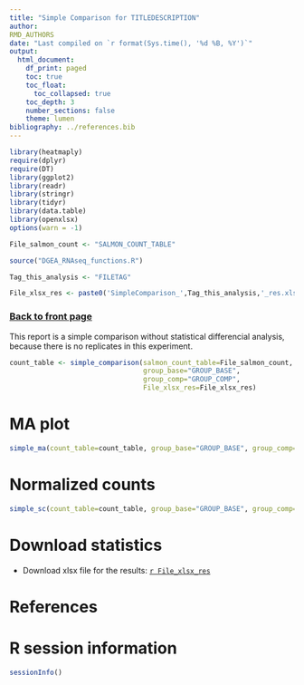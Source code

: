 ```yaml
---
title: "Simple Comparison for TITLEDESCRIPTION"
author:
RMD_AUTHORS
date: "Last compiled on `r format(Sys.time(), '%d %B, %Y')`"
output:
  html_document:
    df_print: paged
    toc: true
    toc_float:
      toc_collapsed: true
    toc_depth: 3
    number_sections: false
    theme: lumen
bibliography: ../references.bib
---
```


```r
library(heatmaply)
require(dplyr)
require(DT)
library(ggplot2)
library(readr)
library(stringr)
library(tidyr)
library(data.table)
library(openxlsx)
options(warn = -1)

File_salmon_count <- "SALMON_COUNT_TABLE"

source("DGEA_RNAseq_functions.R")

Tag_this_analysis <- "FILETAG"

File_xlsx_res <- paste0('SimpleComparison_',Tag_this_analysis,'_res.xlsx')
```

### [Back to front page](../Analysis_Report_RNAseq.html)

This report is a simple comparison without statistical differencial analysis, because there is no replicates in this experiment.

```r
count_table <- simple_comparison(salmon_count_table=File_salmon_count,
                                 group_base="GROUP_BASE",
                                 group_comp="GROUP_COMP",
                                 File_xlsx_res=File_xlsx_res)
```

# MA plot

```r
simple_ma(count_table=count_table, group_base="GROUP_BASE", group_comp="GROUP_COMP")
```

# Normalized counts

```r
simple_sc(count_table=count_table, group_base="GROUP_BASE", group_comp="GROUP_COMP")
```


# Download statistics

* Download xlsx file for the results: [`r File_xlsx_res`](`r File_xlsx_res`)

# References

<div id="refs"></div>


# R session information

```r
sessionInfo()
```